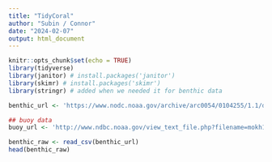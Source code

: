 ```yaml
---
title: "TidyCoral"
author: "Subin / Connor"
date: "2024-02-07"
output: html_document
---
```


```r
knitr::opts_chunk$set(echo = TRUE)
library(tidyverse)
library(janitor) # install.packages('janitor')
library(skimr) # install.packages('skimr')
library(stringr) # added when we needed it for benthic data
```

```r
benthic_url <- 'https://www.nodc.noaa.gov/archive/arc0054/0104255/1.1/data/0-data/cd08/100308OaAla03m.CSV'

## buoy data
buoy_url <- 'http://www.ndbc.noaa.gov/view_text_file.php?filename=mokh1h2010.txt.gz&dir=data/historical/stdmet/'
```

```r
benthic_raw <- read_csv(benthic_url)
head(benthic_raw) 
```

